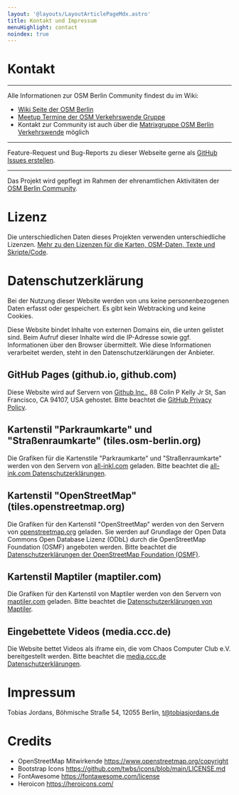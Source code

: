 ```yaml
---
layout: '@layouts/LayoutArticlePageMdx.astro'
title: Kontakt und Impressum
menuHighlight: contact
noindex: true
---
```



<Notice className="!mb-12">

<h1 class="text-sky-700">Kontakt</h1>

<hr class="!my-6 !border-white" />

Alle Informationen zur OSM Berlin Community findest du im Wiki:

- [Wiki Seite der OSM Berlin](https://wiki.openstreetmap.org/wiki/Berlin)
- [Meetup Termine der OSM Verkehrswende Gruppe](https://wiki.openstreetmap.org/wiki/Berlin/Stammtisch)
- Kontakt zur Community ist auch über die [Matrixgruppe OSM Berlin Verkehrswende](https://matrix.to/#/#osmberlinverkehr:matrix.org) möglich

<hr class="!my-6 !border-white" />

Feature-Request und Bug-Reports zu dieser Webseite gerne als [GitHub Issues erstellen](https://github.com/osmberlin/www.osm-berlin.org).

<hr class="!my-6 !border-white" />

Das Projekt wird gepflegt im Rahmen der ehrenamtlichen Aktivitäten der [OSM Berlin Community](https://wiki.openstreetmap.org/wiki/Berlin/Stammtisch).

</Notice>

# Lizenz

Die unterschiedlichen Daten dieses Projekten verwenden unterschiedliche Lizenzen. [Mehr zu den Lizenzen für die Karten, OSM-Daten, Texte und Skripte/Code](https://github.com/osmberlin/www.osm-berlin.org/blob/main/LICENSE.md).

# Datenschutzerklärung

Bei der Nutzung dieser Website werden von uns keine personenbezogenen Daten erfasst oder gespeichert.
Es gibt kein Webtracking und keine Cookies.

Diese Website bindet Inhalte von externen Domains ein, die unten gelistet sind. Beim Aufruf dieser Inhalte wird die IP-Adresse sowie ggf. Informationen über den Browser übermittelt. Wie diese Informationen verarbeitet werden, steht in den Datenschutzerklärungen der Anbieter.

## GitHub Pages (github.io, github.com)

Diese Website wird auf Servern von [Github Inc.](https://www.github.com/), 88 Colin P Kelly Jr St, San Francisco, CA 94107, USA gehostet. Bitte beachtet die [GitHub Privacy Policy](https://help.github.com/articles/github-privacy-statement/).

## Kartenstil "Parkraumkarte" und "Straßenraumkarte" (tiles.osm-berlin.org)

Die Grafiken für die Kartenstile "Parkraumkarte" und "Straßenraumkarte" werden von den Servern von [all-inkl.com](https://all-inkl.com/info/impressum/) geladen. Bitte beachtet die [all-ink.com Datenschutzerklärungen](https://all-inkl.com/datenschutzinformationen/).

## Kartenstil "OpenStreetMap" (tiles.openstreetmap.org)

Die Grafiken für den Kartenstil "OpenStreetMap" werden von den Servern von [openstreetmap.org](https://www.openstreetmap.org) geladen. Sie werden auf Grundlage der Open Data Commons Open Database Lizenz (ODbL) durch die OpenStreetMap Foundation (OSMF) angeboten werden. Bitte beachtet die [Datenschutzerklärungen der OpenStreetMap Foundation (OSMF)](https://wiki.osmfoundation.org/wiki/Privacy_Policy).

## Kartenstil Maptiler (maptiler.com)

Die Grafiken für den Kartenstil von Maptiler werden von den Servern von [maptiler.com](https://www.maptiler.com) geladen. Bitte beachtet die [Datenschutzerklärungen von Maptiler](https://www.maptiler.com/privacy-policy/).

## Eingebettete Videos (media.ccc.de)

Die Website bettet Videos als iframe ein, die vom Chaos Computer Club e.V. bereitgestellt werden. Bitte beachtet die [media.ccc.de Datenschutzerklärungen](https://media.ccc.de/about.html#privacy).

# Impressum

Tobias Jordans, Böhmische Straße 54, 12055 Berlin, [t@tobiasjordans.de](mailto:t@tobiasjordans.de)

# Credits

- OpenStreetMap Mitwirkende https://www.openstreetmap.org/copyright
- Bootstrap Icons https://github.com/twbs/icons/blob/main/LICENSE.md
- FontAwesome https://fontawesome.com/license
- Heroicon https://heroicons.com/
